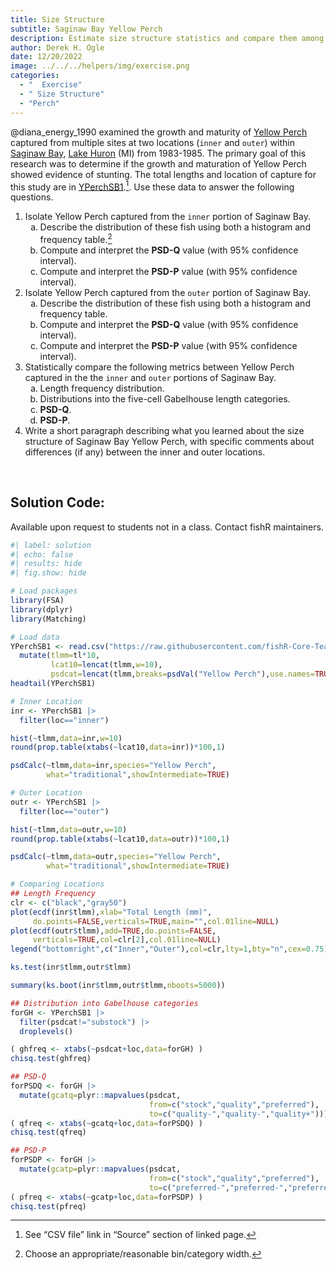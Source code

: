 ```yaml
---
title: Size Structure
subtitle: Saginaw Bay Yellow Perch
description: Estimate size structure statistics and compare them among groups of Yellow Perch from Saginaw Bay, Lake Huron (MI).
author: Derek H. Ogle
date: 12/20/2022
image: ../../../helpers/img/exercise.png
categories:
  - "  Exercise"
  - " Size Structure"
  - "Perch"
---
```


@diana_energy_1990 examined the growth and maturity of [Yellow Perch](https://en.wikipedia.org/wiki/Yellow_perch) captured from  multiple sites at two locations (`inner` and `outer`) within [Saginaw Bay](https://en.wikipedia.org/wiki/Saginaw_Bay), [Lake Huron](https://en.wikipedia.org/wiki/Lake_Huron) (MI) from 1983-1985. The primary goal of this research was to determine if the growth and maturation of Yellow Perch showed evidence of stunting. The total lengths and location of capture for this study are in [YPerchSB1](https://fishr-core-team.github.io/FSAdata/reference/YPerchSB1.html).^[See "CSV file" link in "Source" section of linked page.]. Use these data to answer the following questions.

1. Isolate Yellow Perch captured from the `inner` portion of Saginaw Bay.
    a. Describe the distribution of these fish using both a histogram and frequency table.^[Choose an appropriate/reasonable bin/category width.]
    a. Compute and interpret the **PSD-Q** value (with 95% confidence interval).
    a. Compute and interpret the **PSD-P** value (with 95% confidence interval).
1. Isolate Yellow Perch captured from the `outer` portion of Saginaw Bay.
    a. Describe the distribution of these fish using both a histogram and frequency table.
    a. Compute and interpret the **PSD-Q** value (with 95% confidence interval).
    a. Compute and interpret the **PSD-P** value (with 95% confidence interval).
1. Statistically compare the following metrics between Yellow Perch captured in the the `inner` and `outer` portions of Saginaw Bay.
    a. Length frequency distribution.
    a. Distributions into the five-cell Gabelhouse length categories.
    a. **PSD-Q**.
    a. **PSD-P**.
1. Write a short paragraph describing what you learned about the size structure of Saginaw Bay Yellow Perch, with specific comments about differences (if any) between the inner and outer locations.

&nbsp;

:::{.callout-important appearance="simple"}
## Solution Code:
Available upon request to students not in a class. Contact fishR maintainers.
:::

```r
#| label: solution 
#| echo: false
#| results: hide
#| fig.show: hide

# Load packages
library(FSA)
library(dplyr)
library(Matching)

# Load data
YPerchSB1 <- read.csv("https://raw.githubusercontent.com/fishR-Core-Team/FSAdata/main/data-raw/YPerchSB1.csv") |>
  mutate(tlmm=tl*10,
         lcat10=lencat(tlmm,w=10),
         psdcat=lencat(tlmm,breaks=psdVal("Yellow Perch"),use.names=TRUE))
headtail(YPerchSB1)

# Inner Location
inr <- YPerchSB1 |>
  filter(loc=="inner")

hist(~tlmm,data=inr,w=10)
round(prop.table(xtabs(~lcat10,data=inr))*100,1)

psdCalc(~tlmm,data=inr,species="Yellow Perch",
        what="traditional",showIntermediate=TRUE)

# Outer Location
outr <- YPerchSB1 |>
  filter(loc=="outer")

hist(~tlmm,data=outr,w=10)
round(prop.table(xtabs(~lcat10,data=outr))*100,1)

psdCalc(~tlmm,data=outr,species="Yellow Perch",
        what="traditional",showIntermediate=TRUE)

# Comparing Locations
## Length Frequency
clr <- c("black","gray50")
plot(ecdf(inr$tlmm),xlab="Total Length (mm)",
     do.points=FALSE,verticals=TRUE,main="",col.01line=NULL)
plot(ecdf(outr$tlmm),add=TRUE,do.points=FALSE,
     verticals=TRUE,col=clr[2],col.01line=NULL)
legend("bottomright",c("Inner","Outer"),col=clr,lty=1,bty="n",cex=0.75)

ks.test(inr$tlmm,outr$tlmm)

summary(ks.boot(inr$tlmm,outr$tlmm,nboots=5000))

## Distribution into Gabelhouse categories
forGH <- YPerchSB1 |>
  filter(psdcat!="substock") |>
  droplevels()

( ghfreq <- xtabs(~psdcat+loc,data=forGH) )
chisq.test(ghfreq)

## PSD-Q
forPSDQ <- forGH |>
  mutate(gcatq=plyr::mapvalues(psdcat,
                               from=c("stock","quality","preferred"),
                               to=c("quality-","quality-","quality+")))
( qfreq <- xtabs(~gcatq+loc,data=forPSDQ) )
chisq.test(qfreq)

## PSD-P
forPSDP <- forGH |>
  mutate(gcatp=plyr::mapvalues(psdcat,
                               from=c("stock","quality","preferred"),
                               to=c("preferred-","preferred-","preferred+")))
( pfreq <- xtabs(~gcatp+loc,data=forPSDP) )
chisq.test(pfreq)
```
